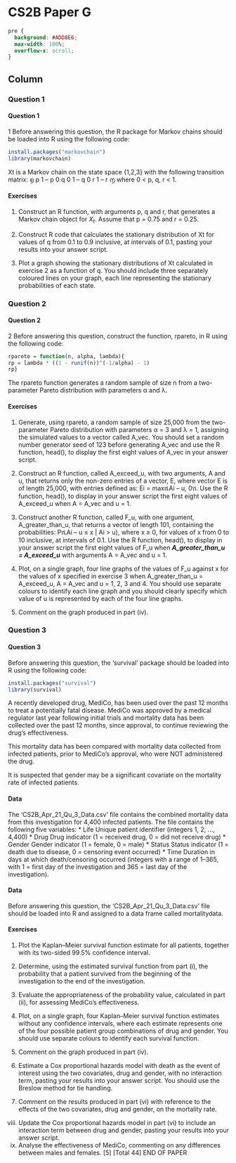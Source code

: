 CS2B Paper G {data-navmenu="R for Risk Modelling and Survival Analysis"}
==============================================================


```css
pre {
  background: #ADD8E6;
  max-width: 100%;
  overflow-x: scroll;
}
```


Column {.tabset}
--------------------------------

### Question 1

<h4>Question 1</h4>


1 Before answering this question, the R package for Markov chains should be loaded 
into R using the following code: 
```r
install.packages("markovchain") 
library(markovchain)
```
Xt is a Markov chain on the state space {1,2,3} with the following transition matrix: 
൭
p 1 – p 0
q 0 1 – q
0 r 1 – r
൱
where 0 < p, q, r < 1. 

#### Exercises

1.  Construct an R function, with arguments p, q and r, that generates a Markov chain object for $X_t$. 
 Assume that p = 0.75 and r = 0.25. 

2.  Construct R code that calculates the stationary distribution of Xt for values of q from 0.1 to 0.9 inclusive, at intervals of 0.1, pasting your results into your 
answer script.<p> 

3. Plot a graph showing the stationary distributions of Xt calculated in exercise 2 as 
a function of q. You should include three separately coloured lines on your graph, each line representing the stationary probabilities of each state.  

### Question 2

<h4>Question 2</h4>


2 Before answering this question, construct the function, rpareto, in R using the 
following code: 
```r
rpareto = function(n, alpha, lambda){ 
rp = lambda * ((1 - runif(n))^(-1/alpha) - 1) 
rp}
```
The rpareto function generates a random sample of size n from a two-parameter 
Pareto distribution with parameters α and λ. 

#### Exercises

1. Generate, using rpareto, a random sample of size 25,000 from the 
two-parameter Pareto distribution with parameters α = 3 and λ = 1, assigning 
the simulated values to a vector called A_vec. You should set a random 
number generator seed of 123 before generating A_vec and use the R function, 
head(), to display the first eight values of A_vec in your answer script.  

2. Construct an R function, called A_exceed_u, with two arguments, A and u, that 
returns only the non-zero entries of a vector, E, where vector E is of length 
25,000, with entries defined as: 
Ei = maxሼAi – u, 0ሽ.
Use the R function, head(), to display in your answer script the first eight 
values of A_exceed_u when A = A_vec and u = 1.  

3.  Construct another R function, called F_u, with one argument, A_greater_than_u, that returns a vector of length 101, containing the 
probabilities: 
PሺAi – u ≤ x | Ai > u), where x ≥ 0, 
for values of x from 0 to 10 inclusive, at intervals of 0.1. 
Use the R function, head(), to display in your answer script the first eight values of F_u when ***A_greater_than_u = A_exceed_u*** with arguments 
A = A_vec and u = 1. 

4. Plot, on a single graph, four line graphs of the values of F_u against x for the values of x specified in exercise 3 when A_greater_than_u = A_exceed_u, 
A = A_vec and u = 1, 2, 3 and 4. You should use separate colours to identify each line graph and you should clearly specify which value of u is represented 
by each of the four line graphs.  

5. Comment on the graph produced in part (iv). 

### Question 3

<h4>Question 3</h4>
Before answering this question, the ‘survival’ package should be loaded into R using the following code: 
```r
install.packages("survival") 
library(survival)
```
A recently developed drug, MediCo, has been used over the past 12 months to treat a potentially fatal disease. 
MediCo was approved by a medical regulator last year following initial trials and mortality data has been collected over the past 12 months, since approval, to continue reviewing the drug’s effectiveness. 

This mortality data has been compared with mortality data collected from infected patients, prior to MediCo’s approval, who were NOT administered the drug. 

It is suspected that gender may be a significant covariate on the mortality rate of infected patients. 


#### Data 

The ‘CS2B_Apr_21_Qu_3_Data.csv’ file contains the combined mortality data from this investigation for 4,400 infected patients. The file contains the following five 
variables: 
* Life Unique patient identifier (integers 1, 2, …, 4,400) 
* Drug Drug indicator (1 = received drug, 0 = did not receive drug) 
* Gender Gender indicator (1 = female, 0 = male) 
* Status Status indicator (1 = death due to disease, 0 = censoring event 
occurred) 
* Time Duration in days at which death/censoring occurred (integers with a 
range of 1–365, with 1 = first day of the investigation and 
365 = last day of the investigation). 

#### Data

Before answering this question, the ‘CS2B_Apr_21_Qu_3_Data.csv’ file should be 
loaded into R and assigned to a data frame called mortalitydata. 

#### Exercises
1. Plot the Kaplan–Meier survival function estimate for all patients, together with 
its two-sided 99.5% confidence interval.  

2. Determine, using the estimated survival function from part (i), the probability 
that a patient survived from the beginning of the investigation to the end of the 
investigation.  

3. Evaluate the appropriateness of the probability value, calculated in part (ii), 
for assessing MediCo’s effectiveness.  

4. Plot, on a single graph, four Kaplan–Meier survival function estimates without 
any confidence intervals, where each estimate represents one of the four 
possible patient group combinations of drug and gender. You should use 
separate colours to identify each survival function.  
5. Comment on the graph produced in part (iv).  
<p>
6. Estimate a Cox proportional hazards model with death as the event of interest 
using the two covariates, drug and gender, with no interaction term, pasting 
your results into your answer script. You should use the Breslow method for 
tie handling.  

7. Comment on the results produced in part (vi) with reference to the effects of 
the two covariates, drug and gender, on the mortality rate. 
(viii) Update the Cox proportional hazards model in part (vi) to include an 
interaction term between drug and gender, pasting your results into your 
answer script.  
(ix) Analyse the effectiveness of MediCo, commenting on any differences between 
males and females. [5] 
 [Total 44] 
END OF PAPER 